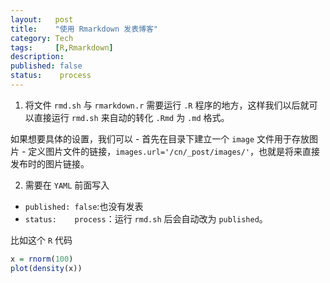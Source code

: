 ```yaml
---
layout:   post
title:    "使用 Rmarkdown 发表博客"
category: Tech 
tags:     [R,Rmarkdown]
description: 
published: false
status:    process
---
```


1. 将文件 `rmd.sh` 与 `rmarkdown.r` 需要运行 `.R` 程序的地方，这样我们以后就可以直接运行 `rmd.sh` 来自动的转化 `.Rmd` 为 `.md` 格式。

 如果想要具体的设置，我们可以
  - 首先在目录下建立一个 `image` 文件用于存放图片
  - 定义图片文件的链接，`images.url='/cn/_post/images/'`，也就是将来直接发布时的图片链接。
 
2. 需要在 `YAML` 前面写入
  - `published: false`:也没有发表
  - `status:    process`：运行 `rmd.sh` 后会自动改为 `published`。

比如这个 `R` 代码
```r
x = rnorm(100)
plot(density(x))
```


